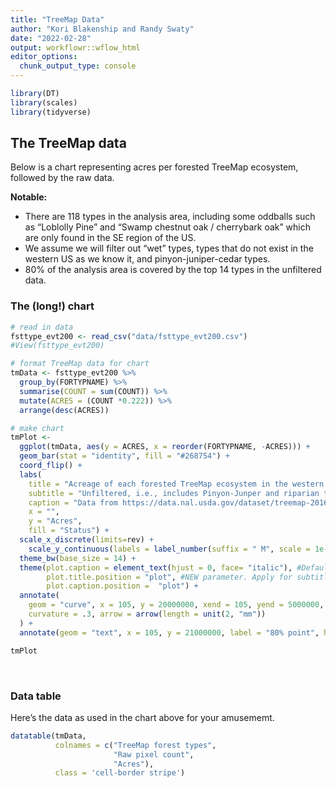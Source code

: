 ```yaml
---
title: "TreeMap Data"
author: "Kori Blakenship and Randy Swaty"
date: "2022-02-28"
output: workflowr::wflow_html
editor_options:
  chunk_output_type: console
---
```


```r
library(DT)
library(scales)
library(tidyverse)
```


## The TreeMap data

Below is a chart representing acres per forested TreeMap ecosystem, followed by the raw data.  

**Notable:**

* There are 118 types in the analysis area, including some oddballs such as "Loblolly Pine" and "Swamp chestnut oak / cherrybark oak" which are only found in the SE region of the US.
* We assume we will filter out "wet" types, types that do not exist in the western US as we know it, and pinyon-juniper-cedar types.
* 80% of the analysis area is covered by the top 14 types in the unfiltered data. 


### The (long!) chart

```r

# read in data
fsttype_evt200 <- read_csv("data/fsttype_evt200.csv")
#View(fsttype_evt200)

# format TreeMap data for chart
tmData <- fsttype_evt200 %>%
  group_by(FORTYPNAME) %>%
  summarise(COUNT = sum(COUNT)) %>%
  mutate(ACRES = (COUNT *0.222)) %>%
  arrange(desc(ACRES))

# make chart
tmPlot <-
  ggplot(tmData, aes(y = ACRES, x = reorder(FORTYPNAME, -ACRES))) +
  geom_bar(stat = "identity", fill = "#268754") +
  coord_flip() +
  labs(
    title = "Acreage of each forested TreeMap ecosystem in the western states",
    subtitle = "Unfiltered, i.e., includes Pinyon-Junper and riparian types",
    caption = "Data from https://data.nal.usda.gov/dataset/treemap-2016-tree-level-model-forests-conterminous-united-states-circa-2016.",
    x = "",
    y = "Acres",
    fill = "Status") +
  scale_x_discrete(limits=rev) +
	scale_y_continuous(labels = label_number(suffix = " M", scale = 1e-6)) + 
  theme_bw(base_size = 14) + 
  theme(plot.caption = element_text(hjust = 0, face= "italic"), #Default is hjust=1
        plot.title.position = "plot", #NEW parameter. Apply for subtitle too.
        plot.caption.position =  "plot") + 
  annotate(
    geom = "curve", x = 105, y = 20000000, xend = 105, yend = 5000000, 
    curvature = .3, arrow = arrow(length = unit(2, "mm"))
  ) +
  annotate(geom = "text", x = 105, y = 21000000, label = "80% point", hjust = "left")

tmPlot

```
 
 <br>
 
### Data table


Here's the data as used in the chart above for your amusememt.
<br>

```r


datatable(tmData,
          colnames = c("TreeMap forest types",
                       "Raw pixel count",
                       "Acres"),
          class = 'cell-border stripe')

```




